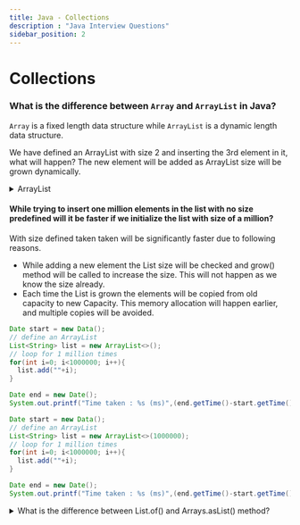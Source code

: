 ```yaml
---
title: Java - Collections
description : "Java Interview Questions"
sidebar_position: 2
---
```


# Collections

### What is the difference between `Array` and `ArrayList` in Java?
`Array` is a fixed length data structure while `ArrayList` is a dynamic length data structure.

We have defined an ArrayList with size 2 and inserting the 3rd element in it, what will happen? The new element will be added as ArrayList size will be grown dynamically. 

<details>
<summary>ArrayList</summary>
```java title="ArrayList"
List<String> list = new ArrayList<>(2);
System.out.println(list.size()); // 0
list.add("Amit");
list.add("Prashant");
list.add("Suresh");
System.out.println(list.size()); // 3
```
</details>

#### While trying to insert one million elements in the list with no size predefined will it be faster if we initialize the list with size of a million?
With size defined taken taken will be significantly faster due to following reasons.
- While adding a new element the List size will be checked and grow() method will be called to increase the size. This will not happen as we know the size already. 
- Each time the List is grown the elements will be copied from old capacity to new Capacity. This memory allocation will happen earlier, and multiple copies will be avoided.
<Tabs>
<TabItem value="Without Size">

```java
Date start = new Data();
// define an ArrayList
List<String> list = new ArrayList<>();
// loop for 1 million times
for(int i=0; i<1000000; i++){
  list.add(""+i);
}

Date end = new Date();
System.out.printf("Time taken : %s (ms)",(end.getTime()-start.getTime()));

```
</TabItem>
<TabItem value="With Size">

```java
Date start = new Data();
// define an ArrayList
List<String> list = new ArrayList<>(1000000);
// loop for 1 million times
for(int i=0; i<1000000; i++){
  list.add(""+i);
}

Date end = new Date();
System.out.printf("Time taken : %s (ms)",(end.getTime()-start.getTime()));

```
</TabItem>
</Tabs>

<details> 
<summary>What is the difference between List.of() and Arrays.asList() method?</summary>
```java title="List.of() vs Arrays.asList()"
// returns immutable list
// allows null values
// throws UnsupportedOperationException
List<Integer> list = List.of("Amit","Prashant","Suresh"); 
list.add("Ramesh");

// returns modifiable list
// allows null values
List<Integer> list = Arrays.asList("Amit","Prashant","Suresh");
list.add("Ramesh");

```
:::note
We can wrap the `new LinkedList(Arrays.asList())` to get the modifiable collection.
::::
</details>

#### What are different kinds of `List` in Java?

<Tabs>
<TabItem value="ArrayList">
`ArrayList` is a dynamic length data structure.
- Unordered: Elements are not stored in any particular order.
- Fast access: Offers constant-time access to elements by index (O(1)).
- Dynamic resizing: Automatically grows as needed.
- Best for: General-purpose lists where order doesn't matter, frequent random access, and adding/removing elements at the end.
</TabItem>
<TabItem value="LinkedList">
`LinkedList` is a doubly linked list data structure.
- Ordered: Elements are stored in a sequential order.
- Fast insertions and deletions: Excels at adding/removing elements anywhere in the list (O(1) for additions/removals at the beginning or end).
- Less efficient random access: Accessing elements by index is slower (O(n)).
- Best for: Lists where order matters, frequent insertions/deletions in the middle, and iterating through elements sequentially.
</TabItem>
<TabItem value="Stack">
`Stack` is a last-in, first-out (LIFO) data structure.
- Last-in, first-out (LIFO) data structure: Elements are added and removed from the top.
- Use cases: Implementing undo/redo functionality, parsing expressions, backtracking algorithms.
</TabItem>
<TabItem value="PriorityQueue">
`PriorityQueue` is a priority-based queue data structure.
- Orders elements based on their priority: The element with the highest priority is always at the head.
- Use cases: Scheduling tasks, managing priority-based events, implementing heap data structures.
</TabItem>
<TabItem value="Choosing the right List">
- Order: If order matters, use LinkedList or PriorityQueue.
- Random access: If frequent random access is needed, use ArrayList.
- Insertions/deletions: If frequent insertions/deletions in the middle are required, use LinkedList.
- Thread safety: If thread safety is essential, use Vector or synchronize access to ArrayList/LinkedList.
- Specialized operations: For specific operations like LIFO or priority-based access, use Stack or PriorityQueue.

</TabItem>
</Tabs>


### What are different kinds of `Maps` in Java?
`Map Interface`: Represents a collection of key-value pairs, where each key is unique.
Provides methods for storing, retrieving, and managing these pairs.
<Tabs>
<TabItem value="HashMap">
`HashMap` is a key-value pair data structure. It is not synchronized and allows one null key and multiple null values.
- Most common and versatile implementation.
- Unordered: Doesn't maintain any particular order of elements.
- Fast performance: Average constant-time operations for basic operations.
- Internal structure: Uses a hash table for efficient storage and retrieval.
- Allows null keys and values.
</TabItem>
<TabItem value="TreeMap">
`TreeMap` is a key-value pair data structure. It is sorted and does not allow null key or value.
- Sorted: Maintains keys in ascending order based on their natural ordering or a custom comparator.
- Internal structure: Uses a red-black tree for efficient sorting and retrieval.
- Slightly slower than HashMap for basic operations: Logarithmic time complexity.
- Doesn't allow null keys.
</TabItem>
<TabItem value="LinkedHashMap">
`LinkedHashMap` is a key-value pair data structure. It is ordered and does not allow null key or value.
- Combines features of HashMap and LinkedHashMap:
- Order: Preserves insertion order of elements.
- Performance: Similar to HashMap for basic operations.
- Internal structure: Uses a hash table and a linked list.
- Allows null keys and values.
</TabItem>
<TabItem value="EnumMap">
`EnumMap` is a key-value pair data structure. It is ordered and does not allow null key or value.
- Specialized implementation for maps with enum keys: Very efficient.
- Internal structure: Optimized for enum keys.
</TabItem>
<TabItem value="Choosing the right Map">
- HashMap: General-purpose, fast, doesn't require ordering.
- TreeMap: When key ordering is essential.
- LinkedHashMap: When insertion order needs to be preserved.
- Hashtable: Thread safety is a primary concern, but performance is less critical.
- EnumMap: Working with maps of enum keys.
</TabItem>
</Tabs>

### What is the difference between `HashMap` and `HashTable` in Java?
<Tabs>
<TabItem value="HashMap">
`HashMap` is a key-value pair data structure. It is not synchronized and allows one null key and multiple null values.
- `HashMap` is not synchronized while `HashTable` is synchronized.
- `HashMap` allows one null key and multiple null values while `HashTable` does not allow null key or value.
</TabItem>
<TabItem value="HashTable">
`HashTable` is a key-value pair data structure. It is synchronized and does not allow null key or value.
</TabItem>
</Tabs>

### What is the difference between `HashMap` and `HashSet` in Java? 
- `HashMap` is a key-value pair while `HashSet` is a set of unique values.
- `HashMap` allows one null key and multiple null values while `HashSet` does not allow null values.

- `HashMap` is not sorted while `TreeMap` is sorted.
- `HashMap` allows one null key and multiple null values while `TreeMap` does not allow null key or value.



### What will be the output of the below Code?
```java
List<String> list = new ArrayList<>();
list.add("amit");
list.add("prashant");
list.add("suresh");

for(String s: list){
  // delete if Amit
  if(s.equals("Amit")) list.remove(s);
}

```

<details>
<summary>Answer </summary>
```java title="Iterator"
Iterator iterator = list.iterator();
while(iterator.hasNext()){
  String s = (String) iterator.next();
  // delete if Amit
  if(s.equals("Amit")) list.remove(s);
}

```
It will give the `ConcurrentModificationException`, to save memory Java creates a subList as viewed on the original list.
</details> 

<Tabs>
<TabItem value="String">
StringBuffer is mutable and high performant for modifying String.
</TabItem>
<TabItem value="StringBuilder">
StringBuffer is mutable and high performant for modifying String.
</TabItem>
</Tabs>

### What is `Static` in Java?
`Static` is a keyword in Java which is used to create a class level variable or method. `Static` variables are created in the class memory and are shared by all the objects of the class. `Static` methods can be called without creating an object of the class.

:::tip Static Block
**`Static Block`** is a block of code which is executed when the class is loaded in the memory. It is used to initialize the `Static` variables of the class.
:::

```java
public class StaticBlockExample {
    static {
        System.out.println("Static Block");
    }

    public static void main(String[] args) {
        System.out.println("Main Method");
    }
}
```

